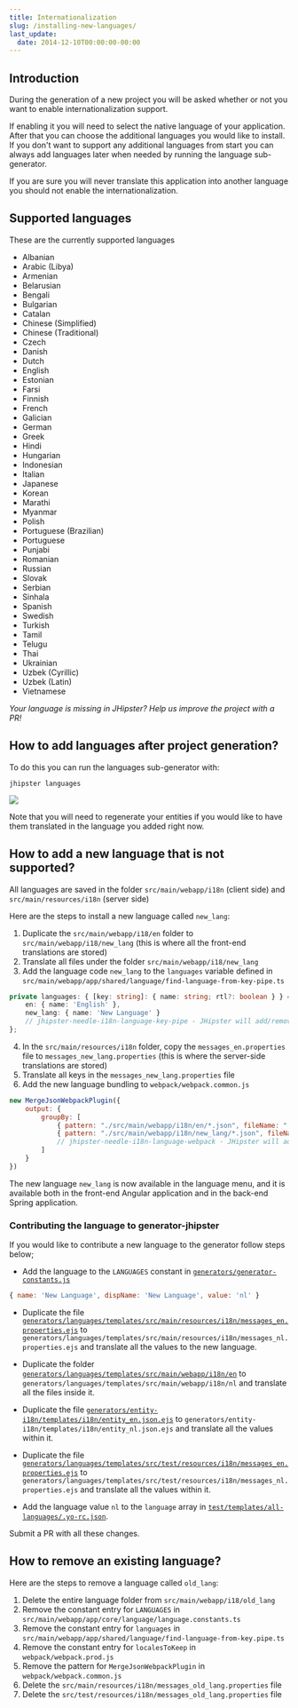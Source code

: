 ```yaml
---
title: Internationalization
slug: /installing-new-languages/
last_update:
  date: 2014-12-10T00:00:00-00:00
---
```


## Introduction

During the generation of a new project you will be asked whether or not you want to enable internationalization support.

If enabling it you will need to select the native language of your application. After that you can choose the additional languages you would like to install. If you don't want to support any additional languages from start you can always add languages later when needed by running the language sub-generator.

If you are sure you will never translate this application into another language you should not enable the internationalization.


## Supported languages

These are the currently supported languages

* Albanian
* Arabic (Libya)
* Armenian
* Belarusian
* Bengali
* Bulgarian
* Catalan
* Chinese (Simplified)
* Chinese (Traditional)
* Czech 
* Danish 
* Dutch 
* English 
* Estonian 
* Farsi
* Finnish 
* French 
* Galician 
* German 
* Greek 
* Hindi 
* Hungarian 
* Indonesian
* Italian 
* Japanese 
* Korean 
* Marathi 
* Myanmar 
* Polish 
* Portuguese (Brazilian)
* Portuguese 
* Punjabi
* Romanian 
* Russian 
* Slovak 
* Serbian
* Sinhala 
* Spanish 
* Swedish 
* Turkish 
* Tamil 
* Telugu 
* Thai 
* Ukrainian
* Uzbek (Cyrillic)
* Uzbek (Latin)
* Vietnamese

_Your language is missing in JHipster? Help us improve the project with a PR!_


## How to add languages after project generation?

To do this you can run the languages sub-generator with:

`jhipster languages`

![](/images/install_new_languages.webp)

Note that you will need to regenerate your entities if you would like to have them translated in the language you added right now.


## How to add a new language that is not supported?

All languages are saved in the folder `src/main/webapp/i18n` (client side) and `src/main/resources/i18n` (server side)

Here are the steps to install a new language called `new_lang`:

1.  Duplicate the `src/main/webapp/i18/en` folder to `src/main/webapp/i18/new_lang` (this is where all the front-end translations are stored)
2.  Translate all files under the folder `src/main/webapp/i18/new_lang`
3.  Add the language code `new_lang` to the `languages` variable defined in `src/main/webapp/app/shared/language/find-language-from-key-pipe.ts`

```ts
private languages: { [key: string]: { name: string; rtl?: boolean } } = {
    en: { name: 'English' },
    new_lang: { name: 'New Language' }
    // jhipster-needle-i18n-language-key-pipe - JHipster will add/remove languages in this object
};
```

4.  In the `src/main/resources/i18n` folder, copy the `messages_en.properties` file to `messages_new_lang.properties` (this is where the server-side translations are stored)
5.  Translate all keys in the `messages_new_lang.properties` file
6.  Add the new language bundling to `webpack/webpack.common.js`

```js
new MergeJsonWebpackPlugin({
    output: {
        groupBy: [
            { pattern: "./src/main/webapp/i18n/en/*.json", fileName: "./i18n/en.json" },
            { pattern: "./src/main/webapp/i18n/new_lang/*.json", fileName: "./i18n/new_lang.json" }
            // jhipster-needle-i18n-language-webpack - JHipster will add/remove languages in this array
        ]
    }
})
```

The new language `new_lang` is now available in the language menu, and it is available both in the front-end Angular application and in the back-end Spring application.

### Contributing the language to generator-jhipster

If you would like to contribute a new language to the generator follow steps below;

- Add the language to the `LANGUAGES` constant in [`generators/generator-constants.js`](https://github.com/jhipster/generator-jhipster/blob/main/generators/generator-constants.js)

```js
{ name: 'New Language', dispName: 'New Language', value: 'nl' }
```

- Duplicate the file [`generators/languages/templates/src/main/resources/i18n/messages_en.properties.ejs`](https://github.com/jhipster/generator-jhipster/blob/main/generators/languages/templates/src/main/resources/i18n/messages_en.properties.ejs) to `generators/languages/templates/src/main/resources/i18n/messages_nl.properties.ejs` and translate all the values to the new language.   

- Duplicate the folder [`generators/languages/templates/src/main/webapp/i18n/en`](https://github.com/jhipster/generator-jhipster/tree/main/generators/languages/templates/src/main/webapp/i18n/en) to `generators/languages/templates/src/main/webapp/i18n/nl` and translate all the files inside it. 

- Duplicate the file [`generators/entity-i18n/templates/i18n/entity_en.json.ejs`](https://github.com/jhipster/generator-jhipster/blob/main/generators/entity-i18n/templates/i18n/entity_en.json.ejs) to `generators/entity-i18n/templates/i18n/entity_nl.json.ejs` and translate all the values within it.

- Duplicate the file [`generators/languages/templates/src/test/resources/i18n/messages_en.properties.ejs`](https://github.com/jhipster/generator-jhipster/blob/main/generators/server/templates/src/test/resources/i18n/messages_en.properties.ejs) to `generators/languages/templates/src/test/resources/i18n/messages_nl.properties.ejs` and translate all the values within it.

- Add the language value `nl` to the `language` array in [`test/templates/all-languages/.yo-rc.json`](https://github.com/jhipster/generator-jhipster/blob/main/test/templates/all-languages/.yo-rc.json).

Submit a PR with all these changes.


## How to remove an existing language?

Here are the steps to remove a language called `old_lang`:

1.  Delete the entire language folder from `src/main/webapp/i18/old_lang`
2.  Remove the constant entry for `LANGUAGES` in `src/main/webapp/app/core/language/language.constants.ts`
3.  Remove the constant entry for `languages` in `src/main/webapp/app/shared/language/find-language-from-key.pipe.ts`
4.  Remove the constant entry for `localesToKeep` in `webpack/webpack.prod.js` 
5.  Remove the pattern for `MergeJsonWebpackPlugin` in `webpack/webpack.common.js` 
6.  Delete the `src/main/resources/i18n/messages_old_lang.properties` file
7.  Delete the `src/test/resources/i18n/messages_old_lang.properties` file
